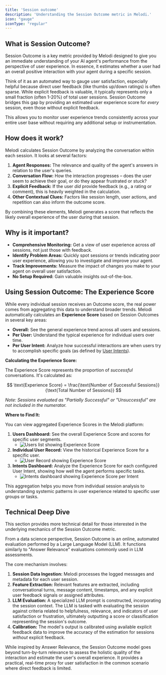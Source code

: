 ```yaml
---
title: 'Session outcome'
description: 'Understanding the Session Outcome metric in Melodi.'
icon: "gauge"
iconType: "regular"
---
```


## What is Session Outcome?

Session Outcome is a key metric provided by Melodi designed to give you an immediate understanding of your AI agent's performance from the perspective of user experience. In essence, it estimates whether a user had an overall positive interaction with your agent during a specific session.

Think of it as an automated way to gauge user satisfaction, especially helpful because direct user feedback (like thumbs up/down ratings) is often sparse. While explicit feedback is valuable, it typically represents only a small fraction (often 1-20%) of total user sessions. Session Outcome bridges this gap by providing an estimated user experience score for *every* session, even those without explicit feedback.

This allows you to monitor user experience trends consistently across your entire user base without requiring any additional setup or instrumentation.

## How does it work?

Melodi calculates Session Outcome by analyzing the conversation within each session. It looks at several factors:

1.  **Agent Responses:** The relevance and quality of the agent's answers in relation to the user's queries.
2.  **Conversation Flow:** How the interaction progresses – does the user seem to achieve their goal, or do they appear frustrated or stuck?
3.  **Explicit Feedback:** If the user *did* provide feedback (e.g., a rating or comment), this is heavily weighted in the calculation.
4.  **Other Contextual Clues:** Factors like session length, user actions, and repetition can also inform the outcome score.

By combining these elements, Melodi generates a score that reflects the likely overall experience of the user during that session.

## Why is it important?

*   **Comprehensive Monitoring:** Get a view of user experience across *all* sessions, not just those with feedback.
*   **Identify Problem Areas:** Quickly spot sessions or trends indicating poor user experience, allowing you to investigate and improve your agent.
*   **Track Improvements:** Measure the impact of changes you make to your agent on overall user satisfaction.
*   **No Setup Required:** Gain valuable insights out-of-the-box.

## Using Session Outcome: The Experience Score

While every individual session receives an Outcome score, the real power comes from aggregating this data to understand broader trends. Melodi automatically calculates an **Experience Score** based on Session Outcomes in several key areas:

*   **Overall:** See the general experience trend across all users and sessions.
*   **Per User:** Understand the typical experience for individual users over time.
*   **Per User Intent:** Analyze how successful interactions are when users try to accomplish specific goals (as defined by [User Intents](./user-intents)).

**Calculating the Experience Score:**

The Experience Score represents the proportion of *successful* conversations. It's calculated as:

$$ \text{Experience Score} = \frac{\text{Number of Successful Sessions}}{\text{Total Number of Sessions}} $$

*Note: Sessions evaluated as "Partially Successful" or "Unsuccessful" are *not* included in the numerator.*

**Where to Find It:**

You can view aggregated Experience Scores in the Melodi platform:

1.  **Users Dashboard:** See the overall Experience Score and scores for specific user segments.
    *   ![Users list showing Experience Score](/images/users-list-with-exp-score.png)
2.  **Individual User Record:** View the historical Experience Score for a specific user.
    *   ![User Record showing Experience Score](/images/experience-score-user-record.jpg)
3.  **Intents Dashboard:** Analyze the Experience Score for each configured User Intent, showing how well the agent performs specific tasks.
    *   ![Intents dashboard showing Experience Score per Intent](/images/intent-dashboard-performance.png)

This aggregation helps you move from individual session analysis to understanding systemic patterns in user experience related to specific user groups or tasks.

## Technical Deep Dive

<Note>
This section provides more technical detail for those interested in the underlying mechanics of the Session Outcome metric.
</Note>

From a data science perspective, Session Outcome is an online, automated evaluation performed by a Large Language Model (LLM). It functions similarly to "Answer Relevance" evaluations commonly used in LLM assessments.

The core mechanism involves:

1.  **Session Data Ingestion:** Melodi processes the logged messages and metadata for each user session.
2.  **Feature Extraction:** Relevant features are extracted, including conversational turns, message content, timestamps, and any explicit user feedback signals or assigned attributes.
3.  **LLM Evaluation:** A specialized LLM prompt is constructed, incorporating the session context. The LLM is tasked with evaluating the session against criteria related to helpfulness, relevance, and indicators of user satisfaction or frustration, ultimately outputting a score or classification representing the session's outcome.
4.  **Calibration:** The model's output is calibrated using available explicit feedback data to improve the accuracy of the estimation for sessions *without* explicit feedback.

While inspired by Answer Relevance, the Session Outcome model goes beyond turn-by-turn relevance to assess the holistic quality of the interaction and estimate the user's overall experience. It provides a practical, real-time proxy for user satisfaction in the common scenario where direct feedback is limited. 